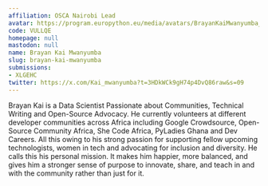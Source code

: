 ```yaml
---
affiliation: OSCA Nairobi Lead
avatar: https://program.europython.eu/media/avatars/BrayanKaiMwanyumba_2_8yYUqlz.jpg
code: VULLQE
homepage: null
mastodon: null
name: Brayan Kai Mwanyumba
slug: brayan-kai-mwanyumba
submissions:
- XLGEHC
twitter: https://x.com/Kai_mwanyumba?t=3HDkWCk9gH74p4DvQ86raw&s=09
---
```


Brayan Kai is a Data Scientist Passionate about Communities, Technical Writing and Open-Source Advocacy.
He currently volunteers at different developer communities across Africa including Google Crowdsource, Open-Source Community Africa, She Code Africa, PyLadies Ghana and Dev Careers. All this owing to his strong passion for supporting fellow upcoming technologists, women in tech and advocating for inclusion and diversity. He calls this his personal mission.
It makes him happier, more balanced, and gives him a stronger sense of purpose to innovate, share, and teach in and with the community rather than just for it.
